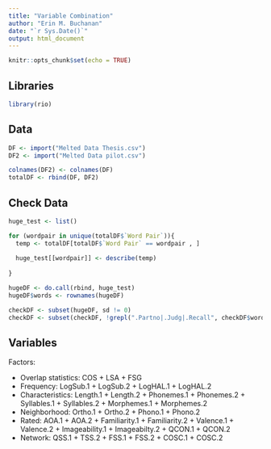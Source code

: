 ```yaml
---
title: "Variable Combination"
author: "Erin M. Buchanan"
date: "`r Sys.Date()`"
output: html_document
---
```


```r
knitr::opts_chunk$set(echo = TRUE)
```

## Libraries

```r
library(rio)
```

## Data

```r
DF <- import("Melted Data Thesis.csv")
DF2 <- import("Melted Data pilot.csv")

colnames(DF2) <- colnames(DF)
totalDF <- rbind(DF, DF2)
```

## Check Data

```r
huge_test <- list()

for (wordpair in unique(totalDF$`Word Pair`)){
  temp <- totalDF[totalDF$`Word Pair` == wordpair , ]
  
  huge_test[[wordpair]] <- describe(temp)
  
}

hugeDF <- do.call(rbind, huge_test)
hugeDF$words <- rownames(hugeDF)

checkDF <- subset(hugeDF, sd != 0)
checkDF <- subset(checkDF, !grepl(".Partno|.Judg|.Recall", checkDF$words))
```

## Variables

Factors:

  - Overlap statistics: COS + LSA + FSG
  - Frequency: LogSub.1 + LogSub.2 + LogHAL.1 + LogHAL.2
  - Characteristics: Length.1 + Length.2 +  Phonemes.1 + Phonemes.2 + Syllables.1 + Syllables.2 + Morphemes.1 + Morphemes.2
  - Neighborhood: Ortho.1 + Ortho.2 + Phono.1 + Phono.2
  - Rated: AOA.1 + AOA.2 + Familiarity.1 + Familiarity.2 + Valence.1 + Valence.2 + Imageability.1 + Imageabilty.2 + QCON.1 + QCON.2 
  - Network: QSS.1 + TSS.2 + FSS.1 + FSS.2 + COSC.1 + COSC.2

